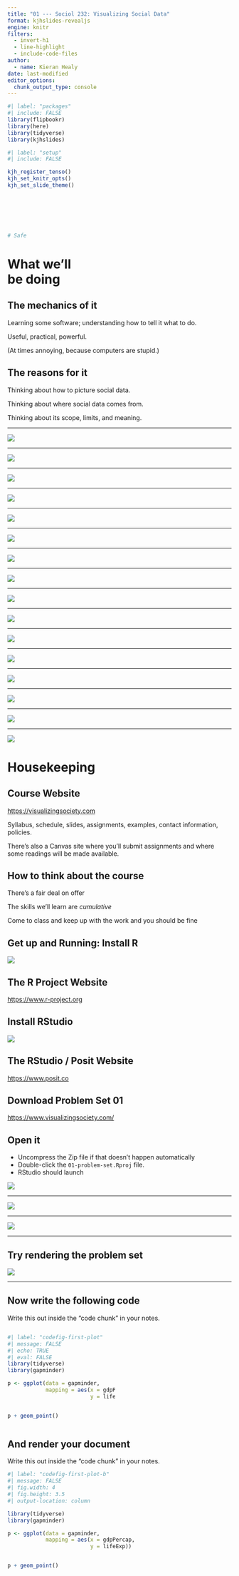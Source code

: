 ```yaml
---
title: "01 --- Sociol 232: Visualizing Social Data"
format: kjhslides-revealjs
engine: knitr
filters:
  - invert-h1
  - line-highlight
  - include-code-files
author:
  - name: Kieran Healy
date: last-modified
editor_options: 
  chunk_output_type: console
---
```


```r
#| label: "packages"
#| include: FALSE
library(flipbookr)
library(here)
library(tidyverse)
library(kjhslides)
```


```r
#| label: "setup"
#| include: FALSE

kjh_register_tenso()
kjh_set_knitr_opts()
kjh_set_slide_theme()







# Safe
```


# [What we'll]{.fg-yellow}<br /> [be doing]{.fg-lblue}

## The [mechanics]{.fg-yellow} of it

::: {.large}
Learning some software; understanding how to tell it what to do.

Useful, practical, powerful.

(At times annoying, because computers are stupid.)
:::

## The [reasons]{.fg-lblue} for it 

::: {.large}
Thinking about how to picture social data.

Thinking about where social data comes from.

Thinking about its scope, limits, and meaning.
:::



---

![](img/01_workhorse_histogram.png)

---

![](img/01_excess_deaths_by_cause_annotated.png)

___

![](img/01_network_exchange_graph.png)

---

![](img/01_irrigation_map.jpg)

---

![](img/01_playfair_imports_exports.png)

---

![](img/01_minard_tableau_figuratif_du_mouvement_commercial_du_Canal_du_centre_en_1844.jpg)

---

![](img/01_booth_london_poverty.jpg)

---

![](img/01_hull_house_01.png)

---

![](img/01_dubois_amalgamation.jpg)

---

![](img/01_dubois_conjugal_condition.jpg)

---

![](img/01_dubois_georgia_negro_budget.jpg)

---




![](img/01_france_blackposter_100-01.png)

---

![](img/01_okboomer2_composite_poster-200-01.png)

---

![](img/01_drainage_composite.png)

---

![](img/01_manhattan_heights_po_compressed.png)

---

![](img/01_manhattan_heights_po_detail_1.png)

# Housekeeping

## Course Website

:::{.center .large}
[https://visualizingsociety.com](https://visualizingsociety.com)  
:::

Syllabus, schedule, slides, assignments, examples, contact information, policies. 

There's also a Canvas site where you'll submit assignments and where some readings will be made available.

## How to think about the course

There's a fair deal on offer

The skills we'll learn are *cumulative*

Come to class and keep up with the work and you should be fine

## Get up and Running: Install R

![](img/01_rlogo.png)


## The R Project Website

:::{.center .large}
[https://www.r-project.org](https://www.r-project.org)
:::

## Install RStudio

![](img/01_rstudio_logo.png)


## The RStudio / Posit Website

:::{.center .large}
 [https://www.posit.co](https://www.posit.co)
:::

## Download Problem Set 01

:::{.center .large}
 [https://www.visualizingsociety.com/](https://www.visualizingsociety.com/)
:::


## Open it

- Uncompress the Zip file if that doesn't happen automatically
- Double-click the `01-problem-set.Rproj` file. 
- RStudio should launch

![](img/01_up_and_running_00.png)

---

![](img/01_up_and_running_01.png)

---

![](img/01_up_and_running_02.png)

---

## Try [rendering]{.fg-yellow} the problem set

![](img/01_up_and_running_03.png) 

---

## Now write the following code

Write this out inside the "code chunk" in your notes.

:::: {.columns}
::: {.column width="50%"}



```r
#| label: "codefig-first-plot"
#| message: FALSE
#| echo: TRUE
#| eval: FALSE
library(tidyverse)
library(gapminder)

p <- ggplot(data = gapminder, 
            mapping = aes(x = gdpPercap, 
                          y = lifeExp))  


p + geom_point()
```

:::

::: {.column width="50%" .right}
  
:::
::::

## And render your document

Write this out inside the "code chunk" in your notes.

```r
#| label: "codefig-first-plot-b"
#| message: FALSE
#| fig.width: 4
#| fig.height: 3.5
#| output-location: column

library(tidyverse)
library(gapminder)

p <- ggplot(data = gapminder, 
            mapping = aes(x = gdpPercap, 
                          y = lifeExp))  


p + geom_point()
```

